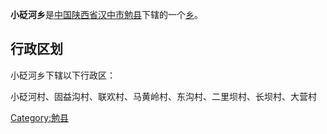 {{中国乡级行政区
|行政区全称 = 小砭河乡
|景观照片文件名 = 
|景观照片描述 = 
|汉语拼音 =
|其他语言 = 
|其他语言名称 = 
|位置图文件名 = 
|位置图描述 = 
|自定义图片=
|上级行政区 = [[陕西省|陕西省]][[汉中市|汉中市]][[勉县|勉县]]
|行政区类别 = [[乡级行政区|乡]]
|行政区划代码 = 
|行政区划 = 
|村委会 = 
|居委会 = 
|建置时间 = 
|领导职位 = 
|领导名称 = 
|政府驻地 = 
|毗邻 = 
|地理坐标 = 
|总面积 = 
|总人口 = 
|户籍人口 = 
|户籍人口年份 = 
|常住人口 = 
|常住人口年份 = 
|人口密度 = 
|GDP = 
|邮政编码 = 
|电话区号 = 
|官方网站 = 
|网站名称 = 
}}
'''小砭河乡'''是[[中华人民共和国|中国]][[陕西省|陕西省]][[汉中市|汉中市]][[勉县|勉县]]下辖的一个[[乡级行政区|乡]]。

== 行政区划 ==
小砭河乡下辖以下行政区：

小砭河村、固益沟村、联欢村、马黄岭村、东沟村、二里坝村、长坝村、大营村

{{陕西小作品}}
{{勉县行政区划}}

[[Category:勉县|Category:勉县]]